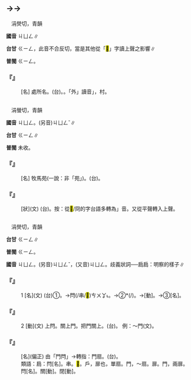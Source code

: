 
=={{ruby|<mark>&#xf9eb3;</mark>|ㄐㄩㄥ}}→{{ruby|坰|ㄐㄩㄥ}}→{{ruby|<mark>&#xf9eb6;</mark>|ㄐㄩㄥ}}==

　涓熒切，青韻

'''國音''' <rt>ㄐㄩㄥ</rt>∥

'''台甘''' <rt>ㄍㄧㄥ</rt>{{ruby|、|ㄍㄧㄥˋ}}，此音不合反切，當是其他從「<mark>&#xf9eb3;</mark>」字讀上聲之影響∥

'''普閩''' <rt>ㄍㄧㄥ</rt>。

    

==='''『{{ruby|坰|ㄐㄩㄥ}}』'''===
: [名] 處所名。(台){{ruby|野|ㄧㄚˋ}}{{ruby|外|ㆣㄨㄚ˫}}。{{ruby|郊|ㄍㄠ}}{{ruby|外|ㆣㄨㄚ˫}}。「外」讀音{{ruby|「|ㆣㄨㆤ˫}}」，村{{ruby|外|ㆣㄨㆤ˫}}。
    

=={{ruby|駉|ㄐㄩㄥ}}==

　涓螢切，青韻

'''國音''' <rt>ㄐㄩㄥ</rt>{{ruby|、|ㄐㄩㄥˇ}}。(另音)<rt>ㄐㄩㄥˇ</rt>∥

'''台甘''' <rt>ㄍㄧㄥ</rt>{{ruby|。|ㄍㄧㄥˋ}}∥

'''普閩''' 未收。

    

==='''『{{ruby|駉|ㄐㄩㄥ}}』'''===
: [名] 牧馬苑(一說：非「苑」)。(台){{ruby|養|ㄧㄤ˫/ㄧㆲˋ}}{{ruby|馬|ㆠㆤˋ}}{{ruby|場|ㄉㄧㆫˊ/ㄉㄧㆧˊ}}。
    

==='''『{{ruby|駉|ㄐㄩㄥ}}{{ruby|駉|ㄐㄩㄥ}}』'''===
: [狀](文) (台){{ruby|馬|ㆠㆤˋ}}{{ruby|肥|ㄅㄨㄧˊ}}{{ruby|肥|ㄅㄨㄧˊ}}{{ruby|勇|ㄧㆲˋ}}{{ruby|壯|ㄗㆲ˪}}{{ruby|丌|ㆤ}}{{ruby|款|ㄎㄨㄢˋ}}。按：從<mark>&#xf9eb3;</mark>/冏的字台語多轉為{{ruby|「|ㄍㄧㄥ}}」音。又從平聲轉入上聲。
    

=={{ruby|扃|ㄐㄩㄥ}}==

　涓熒切，青韻

'''台甘''' <rt>ㄍㄧㄥ</rt>{{ruby|。|ㄍㄧㄥˋ}}∥

'''普閩''' <rt>ㄍㄧㄥ</rt>。

'''國音''' <rt>ㄐㄩㄥ</rt>。(另音)<rt>ㄐㄩㄥˇ</rt>，(又音)<rt>ㄐㄩㄥ</rt>。歧義狀詞──扃扃：明察的樣子∥

    

==='''『{{ruby|扃|ㄐㄩㄥ}}』'''===
:1  [名](文) (台)①{{ruby|門|ㄇㆭˊ}}{{ruby|外|ㆣㄨㄚ˫}}{{ruby|橫|ㄏㄨㆪˊ/ㄏㄨㆮˊ}}{{ruby|木|ㆠㆦㆶ ͘}}。→{{ruby|門|ㄇㆭˊ}}閂(/串/<mark>&#xf9f7e;</mark>)<rt>ㄘㄨㆩ˪</rt>。→②{{ruby|門|ㄇㆭˊ}}{{ruby|<mark>&#xf8fb5;</mark>|ㄎㄧㄢ}}*(/{{ruby|門|ㄇㆭˊ}}{{ruby|環|ㄎㄨㄢˊ}})。→[動]{{ruby|關|ㄍㄨㆪ/ㄍㄨㆮ}}{{ruby|門|ㄇㆭˊ}}。→③[名]{{ruby|門|ㄇㆭˊ}}{{ruby|扇|ㄒㆪ˪}}。
    

==='''『{{ruby|扃|ㄐㄩㄥ}}』'''===
:2  [動](文) 上閂。關上門。把門關上。(台){{ruby|關|ㄍㄨㆪ/ㄍㄨㆮ}}{{ruby|門|ㄇㆭˊ}}。 例：～門(文)。
    

==='''『{{ruby|柴|ㄘㄞˊ}}{{ruby|扃|ㄐㄩㄥ}}』'''===
: [名](偏正) 由「門閂」→轉指：門扇。(台){{ruby|柴|ㄘㄚˊ}}{{ruby|門|ㄇㆭˊ}}。
:類語：扃：閂[名]。串。<mark>&#xf9f7e;</mark>。戶，扉也，單扇。門，～扇。扉。門，兩扉。閂[名]。關[動]。閉[動]。
:
    
